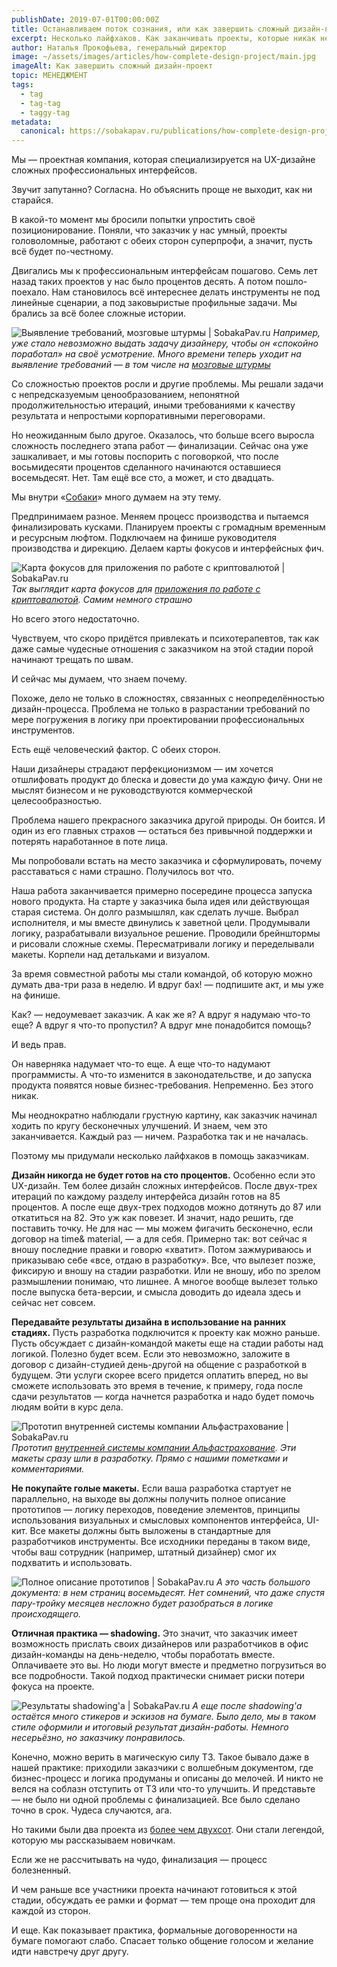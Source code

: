 ```yaml
---
publishDate: 2019-07-01T00:00:00Z
title: Останавливаем поток сознания, или как завершить сложный дизайн-проект
excerpt: Несколько лайфхаков. Как заканчивать проекты, которые никак не хотят завершаться
author: Наталья Прокофьева, генеральный директор
image: ~/assets/images/articles/how-complete-design-project/main.jpg
imageAlt: Как завершить сложный дизайн-проект
topic: МЕНЕДЖМЕНТ
tags:
  - tag
  - tag-tag
  - taggy-tag
metadata:
  canonical: https://sobakapav.ru/publications/how-complete-design-project
---
```



Мы — проектная компания, которая специализируется на UX-дизайне сложных профессиональных интерфейсов.

Звучит запутанно? Согласна. Но объяснить проще не выходит, как ни старайся.

В какой-то момент мы бросили попытки упростить своё позиционирование. 
Поняли, что заказчик у нас умный, проекты головоломные, работают с обеих сторон суперпрофи, а значит, пусть всё будет по-честному.

Двигались мы к профессиональным интерфейсам пошагово. Семь лет назад таких проектов у нас было процентов десять. А потом пошло-поехало. Нам становилось всё интереснее делать инструменты не под линейные сценарии, а под заковыристые профильные задачи. Мы брались за всё более сложные истории.

![Выявление требований, мозговые штурмы | SobakaPav.ru](~/assets/images/articles/how-complete-design-project/1.png)
_Например, уже стало невозможно выдать задачу дизайнеру, чтобы он «спокойно поработал» на своё усмотрение. Много времени теперь уходит на выявление требований — в том числе на [мозговые штурмы](https://sobakapav.ru/portfolio/miaz)_

Со сложностью проектов росли и другие проблемы. Мы решали задачи с непредсказуемым ценообразованием, непонятной продолжительностью итераций, иными требованиями к качеству результата и непростыми корпоративными переговорами.

Но неожиданным было другое. Оказалось, что больше всего выросла сложность последнего этапа работ — финализации. Сейчас она уже зашкаливает, и мы готовы поспорить с поговоркой, что после восьмидесяти процентов сделанного начинаются оставшиеся восемьдесят. Нет. Там ещё все сто, а может, и сто двадцать.

Мы внутри «[Собаки](https://sobakapav.ru/)» много думаем на эту тему.

Предпринимаем разное. Меняем процесс производства и пытаемся финализировать кусками. Планируем проекты с громадным временным и ресурсным люфтом. Подключаем на финише руководителя производства и дирекцию. Делаем карты фокусов и интерфейсных фич.

![Карта фокусов для приложения по работе с криптовалютой | SobakaPav.ru](~/assets/images/articles/how-complete-design-project/2.png)
_Так выглядит карта фокусов для [приложения по работе с криптовалютой](https://sobakapav.ru/portfolio/opendesk). Самим немного страшно_

Но всего этого недостаточно.

Чувствуем, что скоро придётся привлекать и психотерапевтов, так как даже самые чудесные отношения с заказчиком на этой стадии порой начинают трещать по швам.

И сейчас мы думаем, что знаем почему.

Похоже, дело не только в сложностях, связанных с неопределённостью дизайн-процесса. Проблема не только в разрастании требований по мере погружения в логику при проектировании профессиональных инструментов.

Есть ещё человеческий фактор. С обеих сторон.

Наши дизайнеры страдают перфекционизмом — им хочется отшлифовать продукт до блеска и довести до ума каждую фичу. Они не мыслят бизнесом и не руководствуются коммерческой целесообразностью.

Проблема нашего прекрасного заказчика другой природы. Он боится. И один из его главных страхов — остаться без привычной поддержки и потерять наработанное в поте лица.

Мы попробовали встать на место заказчика и сформулировать, почему расставаться с нами страшно. Получилось вот что.

Наша работа заканчивается примерно посередине процесса запуска нового продукта. На старте у заказчика была идея или действующая старая система. Он долго размышлял, как сделать лучше. Выбрал исполнителя, и мы вместе двинулись к заветной цели. Продумывали логику, разрабатывали визуальное решение. Проводили брейнштормы и рисовали сложные схемы. Пересматривали логику и переделывали макеты. Корпели над детальками и визуалом.

За время совместной работы мы стали командой, об которую можно думать два-три раза в неделю. И вдруг бах! — подпишите акт, и мы уже на финише.

Как? — недоумевает заказчик. А как же я? А вдруг я надумаю что-то еще? А вдруг я что-то пропустил? А вдруг мне понадобится помощь?

И ведь прав.

Он наверняка надумает что-то еще. А еще что-то надумают программисты. А что-то изменится в законодательстве, и до запуска продукта появятся новые бизнес-требования. Непременно. Без этого никак.

Мы неоднократно наблюдали грустную картину, как заказчик начинал ходить по кругу бесконечных улучшений. И знаем, чем это заканчивается. Каждый раз — ничем. Разработка так и не началась.

Поэтому мы придумали несколько лайфхаков в помощь заказчикам.

**Дизайн никогда не будет готов на сто процентов.** Особенно если это UX-дизайн. Тем более дизайн сложных интерфейсов. После двух-трех итераций по каждому разделу интерфейса дизайн готов на 85 процентов. А после еще двух-трех подходов можно дотянуть до 87 или откатиться на 82. Это уж как повезет. И значит, надо решить, где поставить точку. Не для нас — мы можем фигачить бесконечно, если договор на time& material, — а для себя. Примерно так: вот сейчас я вношу последние правки и говорю «хватит». Потом зажмуриваюсь и приказываю себе «все, отдаю в разработку». Все, что вылезет позже, фиксирую и вношу на стадии разработки. Или не вношу, ибо по зрелом размышлении понимаю, что лишнее. А многое вообще вылезет только после выпуска бета-версии, и смысла доводить до идеала здесь и сейчас нет совсем.

**Передавайте результаты дизайна в использование на ранних стадиях.** Пусть разработка подключится к проекту как можно раньше. Пусть обсуждает с дизайн-командой макеты еще на стадии работы над логикой. Полезно будет всем. Если это невозможно, заложите в договор с дизайн-студией день-другой на общение с разработкой в будущем. Эти услуги скорее всего придется оплатить вперед, но вы сможете использовать это время в течение, к примеру, года после сдачи результатов — когда начнется разработка и надо будет помочь людям войти в курс дела.

![Прототип внутренней системы компании Альфастрахование | SobakaPav.ru](~/assets/images/articles/how-complete-design-project/3.png)
_Прототип [внутренней системы компании Альфастрахование](https://sobakapav.ru/portfolio/alfa/). Эти макеты сразу шли в разработку. Прямо с нашими пометками и комментариями._

**Не покупайте голые макеты.** Если ваша разработка стартует не параллельно, на выходе вы должны получить полное описание прототипов — логику переходов, поведение элементов, принципы использования визуальных и смысловых компонентов интерфейса, UI-кит. Все макеты должны быть выложены в стандартные для разработчиков инструменты. Все исходники переданы в таком виде, чтобы ваш сотрудник (например, штатный дизайнер) смог их подхватить и использовать.

![Полное описание прототипов | SobakaPav.ru](~/assets/images/articles/how-complete-design-project/4.png)
_А это часть большого документа: в нем страниц восемьдесят. Нет сомнений, что даже спустя пару-тройку месяцев несложно будет разобраться в логике происходящего._

**Отличная практика — shadowing.** Это значит, что заказчик имеет возможность прислать своих дизайнеров или разработчиков в офис дизайн-команды на день-неделю, чтобы поработать вместе. Оплачиваете это вы. Но люди могут вместе и предметно погрузиться во все подробности. Такой подход практически снимает риски потери фокуса на проекте.

![Результаты shadowing'а | SobakaPav.ru](~/assets/images/articles/how-complete-design-project/5.png)
_А еще после shadowing'а остаётся много стикеров и эскизов на бумаге. Было дело, мы в таком стиле оформили и итоговый результат дизайн-работы. Немного несерьёзно, но заказчику понравилось._

Конечно, можно верить в магическую силу ТЗ. Такое бывало даже в нашей практике: приходили заказчики с волшебным документом, где бизнес-процесс и логика продуманы и описаны до мелочей. И никто не велся на соблазн отступить от ТЗ или что-то улучшить. И представьте — не было ни одной проблемы с финализацией. Все было сделано точно в срок. Чудеса случаются, ага.

Но такими были два проекта из [более чем двухсот](https://sobakapav.ru/portfolio). Они стали легендой, которую мы рассказываем новичкам.

Если же не рассчитывать на чудо, финализация — процесс болезненный.

И чем раньше все участники проекта начинают готовиться к этой стадии, обсуждать ее рамки и формат — тем проще она проходит для каждой из сторон.

И еще. Как показывает практика, формальные договоренности на бумаге помогают слабо. Спасает только общение голосом и желание идти навстречу друг другу.

